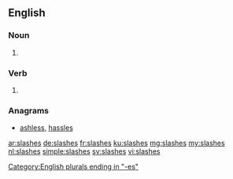 ==English==

===Noun===
{{head|en|noun plural form}}

# {{plural of|slash|lang=en}}

===Verb===
{{head|en|verb form}}

# {{en-third-person singular of|slash}}

===Anagrams===
* [[ashless#English|ashless]], [[hassles#English|hassles]]

[[Category:English plurals ending in "-es"]]

[[ar:slashes]]
[[de:slashes]]
[[fr:slashes]]
[[ku:slashes]]
[[mg:slashes]]
[[my:slashes]]
[[nl:slashes]]
[[simple:slashes]]
[[sv:slashes]]
[[vi:slashes]]
